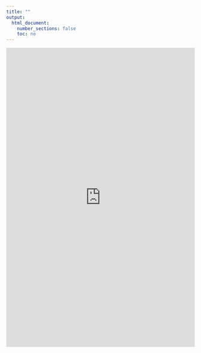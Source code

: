 ```yaml
---
title: ""
output:
  html_document:
    number_sections: false
    toc: no
---
```


<iframe src="https://jhelvy.shinyapps.io/p4agraderapp/"
    style="display:block;
    width:100%;
    height:800px;
    border:none;
    margin:0;
    padding:0;
    overflow:hidden;">
</iframe>

